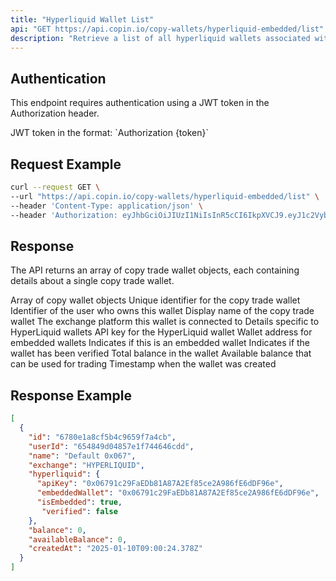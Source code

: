 ```yaml
---
title: "Hyperliquid Wallet List"
api: "GET https://api.copin.io/copy-wallets/hyperliquid-embedded/list"
description: "Retrieve a list of all hyperliquid wallets associated with the authenticated user"
---
```


## Authentication
This endpoint requires authentication using a JWT token in the Authorization header.

<ParamField header="Authorization" type="string" required>
    JWT token in the format: `Authorization {token}`
</ParamField>

## Request Example

```bash
curl --request GET \
--url "https://api.copin.io/copy-wallets/hyperliquid-embedded/list" \
--header 'Content-Type: application/json' \
--header 'Authorization: eyJhbGciOiJIUzI1NiIsInR5cCI6IkpXVCJ9.eyJ1c2VybmFtZSI6IjB4MTUzNTQ4NGMxRWVjMUQyMDNmRTFBNTNFQTExYTYyMWE4ODRBRTA2NyIsInRpbWUiOjE3NDQ2MjYxNjIzODksImFjY2VzcyI6IlVmTkNiTWhMVVMxNzQ0NjI2MTYyMzkwIiwiaWF0IjoxNzQ0NjI2MTYyLCJleHAiOjE3NDUyMzA5NjJ9.LpvhBdxyfehzom-v5tKumAqCptSMkVk7HVKKVtjSpk8'
```
## Response
The API returns an array of copy trade wallet objects, each containing details about a single copy trade wallet.

<ResponseField name="data" type="array">
    Array of copy wallet objects
    <Expandable title="properties">
        <ResponseField name="id" type="string">
            Unique identifier for the copy trade wallet
        </ResponseField>
        <ResponseField name="userId" type="string">
            Identifier of the user who owns this wallet
        </ResponseField>
        <ResponseField name="name" type="string">
            Display name of the copy trade wallet
        </ResponseField>
        <ResponseField name="exchange" type="string">
            The exchange platform this wallet is connected to
        </ResponseField>
        <ResponseField name="hyperliquid" type="object">
            Details specific to HyperLiquid wallets
        </ResponseField>
        <ResponseField name="hyperliquid.apiKey" type="string">
            API key for the HyperLiquid wallet
        </ResponseField>
        <ResponseField name="hyperliquid.embeddedWallet" type="string">
            Wallet address for embedded wallets
        </ResponseField>
        <ResponseField name="hyperliquid.isEmbedded" type="boolean">
            Indicates if this is an embedded wallet
        </ResponseField>
        <ResponseField name="hyperliquid.verified" type="boolean">
            Indicates if the wallet has been verified
        </ResponseField>
        <ResponseField name="balance" type="number">
            Total balance in the wallet
        </ResponseField>
        <ResponseField name="availableBalance" type="number">
            Available balance that can be used for trading
        </ResponseField>
        <ResponseField name="createdAt" type="string">
            Timestamp when the wallet was created
        </ResponseField>
    </Expandable>
</ResponseField>

## Response Example

```json
[
  {
    "id": "6780e1a8cf5b4c9659f7a4cb",
    "userId": "654849d04857e1f744646cdd",
    "name": "Default 0x067",
    "exchange": "HYPERLIQUID",
    "hyperliquid": {
      "apiKey": "0x06791c29FaEDb81A87A2Ef85ce2A986fE6dDF96e",
      "embeddedWallet": "0x06791c29FaEDb81A87A2Ef85ce2A986fE6dDF96e",
      "isEmbedded": true,
       "verified": false
    },
    "balance": 0,
    "availableBalance": 0,
    "createdAt": "2025-01-10T09:00:24.378Z"
  }
]
```
